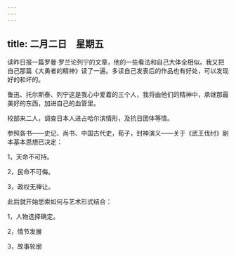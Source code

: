 ```yaml
---
---
---
```

title: 二月二日　星期五
---




读昨日报一篇罗曼·罗兰论列宁的文章，他的一些看法和自己大体全相似。我又把自己那篇《大勇者的精神》读了一遍。多读自己发表后的作品也有好处，可以发现好的和坏的。

鲁迅、托尔斯泰、列宁这是我心中爱着的三个人，我将由他们的精神中，承继那最美好的东西，加进自己的血管里。

校部来二人，调查日本人进占哈尔滨情形，及抗日团体等情。



参照各书——史记、尚书、中国古代史，荀子，封神演义——关于《武王伐纣》剧本基本思想已决定：

1，天命不可持。

2，民命不可侮。

3，政权无禅让。

此后就开始思索如何与艺术形式结合：

1，人物选择确定。

2，情节发展

3，故事轮廓